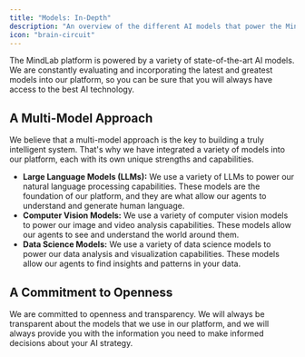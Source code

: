 ```yaml
---
title: "Models: In-Depth"
description: "An overview of the different AI models that power the MindLab platform."
icon: "brain-circuit"
---
```


The MindLab platform is powered by a variety of state-of-the-art AI models. We are constantly evaluating and incorporating the latest and greatest models into our platform, so you can be sure that you will always have access to the best AI technology.

## A Multi-Model Approach

We believe that a multi-model approach is the key to building a truly intelligent system. That's why we have integrated a variety of models into our platform, each with its own unique strengths and capabilities.

-   **Large Language Models (LLMs):** We use a variety of LLMs to power our natural language processing capabilities. These models are the foundation of our platform, and they are what allow our agents to understand and generate human language.
-   **Computer Vision Models:** We use a variety of computer vision models to power our image and video analysis capabilities. These models allow our agents to see and understand the world around them.
-   **Data Science Models:** We use a variety of data science models to power our data analysis and visualization capabilities. These models allow our agents to find insights and patterns in your data.

## A Commitment to Openness

We are committed to openness and transparency. We will always be transparent about the models that we use in our platform, and we will always provide you with the information you need to make informed decisions about your AI strategy.